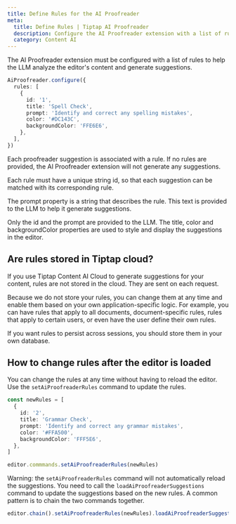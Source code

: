 ```yaml
---
title: Define Rules for the AI Proofreader
meta:
  title: Define Rules | Tiptap AI Proofreader
  description: Configure the AI Proofreader extension with a list of rules to generate suggestions.
  category: Content AI
---
```


The AI Proofreader extension must be configured with a list of rules to help the LLM analyze the editor's content and generate suggestions.

```ts
AiProofreader.configure({
  rules: [
    {
      id: '1',
      title: 'Spell Check',
      prompt: 'Identify and correct any spelling mistakes',
      color: '#DC143C',
      backgroundColor: 'FFE6E6',
    },
  ],
})
```

Each proofreader suggestion is associated with a rule. If no rules are provided, the AI Proofreader extension will not generate any suggestions.

Each rule must have a unique string id, so that each suggestion can be matched with its corresponding rule.

The prompt property is a string that describes the rule. This text is provided to the LLM to help it generate suggestions.

Only the id and the prompt are provided to the LLM. The title, color and backgroundColor properties are used to style and display the suggestions in the editor.

## Are rules stored in Tiptap cloud?

If you use Tiptap Content AI Cloud to generate suggestions for your content, rules are not stored in the cloud. They are sent on each request.

Because we do not store your rules, you can change them at any time and enable them based on your own application-specific logic. For example, you can have rules that apply to all documents, document-specific rules, rules that apply to certain users, or even have the user define their own rules.

If you want rules to persist across sessions, you should store them in your own database.

## How to change rules after the editor is loaded

You can change the rules at any time without having to reload the editor. Use the `setAiProofreaderRules` command to update the rules.

```ts
const newRules = [
  {
    id: '2',
    title: 'Grammar Check',
    prompt: 'Identify and correct any grammar mistakes',
    color: '#FFA500',
    backgroundColor: 'FFF5E6',
  },
]

editor.commmands.setAiProofreaderRules(newRules)
```

Warning: the `setAiProofreaderRules` command will not automatically reload the suggestions. You need to call the `loadAiProofreaderSuggestions` command to update the suggestions based on the new rules. A common pattern is to chain the two commands together.

```ts
editor.chain().setAiProofreaderRules(newRules).loadAiProofreaderSuggestions().run()
```
